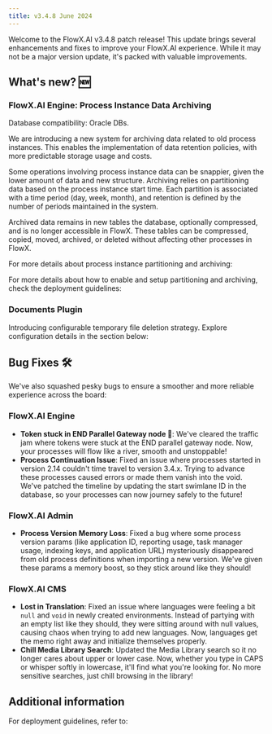 ```yaml
---
title: v3.4.8 June 2024
---
```


Welcome to the FlowX.AI v3.4.8 patch release! This update brings several enhancements and fixes to improve your FlowX.AI experience. While it may not be a major version update, it's packed with valuable improvements.

## What's new? 🆕

### FlowX.AI Engine: Process Instance Data Archiving

<Info>
Database compatibility: Oracle DBs.
</Info>

We are introducing a new system for archiving data related to old process instances. This enables the implementation of data retention policies, with more predictable storage usage and costs.

<Tip>
Some operations involving process instance data can be snappier, given the lower amount of data and new structure. Archiving relies on partitioning data based on the process instance start time. Each partition is associated with a time period (day, week, month), and retention is defined by the number of periods maintained in the system.
</Tip>

Archived data remains in new tables the database, optionally compressed, and is no longer accessible in FlowX. These tables can be compressed, copied, moved, archived, or deleted without affecting other processes in FlowX.

For more details about process instance partitioning and archiving:

<Card title ="Process instance data archiving and partitioning" href= "../../3.x/setup-guides/flowx-engine-setup-guide/process-instance-data-archiving">
</Card>

For more details about how to enable and setup partitioning and archiving, check the deployment guidelines:

<Card title="Additional configuration" href="./deployment-guidelines-v3.4.8#process-instance-data-archiving">
</Card>


### Documents Plugin

Introducing configurable temporary file deletion strategy. Explore configuration details in the section below:

<Card title ="Documents plugin setup guide" href ="../../3.x/setup-guides/plugins-setup-guide/documents-plugin-setup#file-storage-configuration">
</Card>


## Bug Fixes 🛠️

We've also squashed pesky bugs to ensure a smoother and more reliable experience across the board:

### FlowX.AI Engine

- **Token stuck in END Parallel Gateway node 🚧**: We've cleared the traffic jam where tokens were stuck at the END parallel gateway node. Now, your processes will flow like a river, smooth and unstoppable!
- **Process Continuation Issue**: Fixed an issue where processes started in version 2.14 couldn't time travel to version 3.4.x. Trying to advance these processes caused errors or made them vanish into the void. We've patched the timeline by updating the start swimlane ID in the database, so your processes can now journey safely to the future!

### FlowX.AI Admin

- **Process Version Memory Loss**: Fixed a bug where some process version params (like application ID, reporting usage, task manager usage, indexing keys, and application URL) mysteriously disappeared from old process definitions when importing a new version. We've given these params a memory boost, so they stick around like they should!

### FlowX.AI CMS

- **Lost in Translation**: Fixed an issue where languages were feeling a bit `null` and `void` in newly created environments. Instead of partying with an empty list like they should, they were sitting around with null values, causing chaos when trying to add new languages. Now, languages get the memo right away and initialize themselves properly.
- **Chill Media Library Search**: Updated the Media Library search so it no longer cares about upper or lower case. Now, whether you type in CAPS or whisper softly in lowercase, it'll find what you're looking for. No more sensitive searches, just chill browsing in the library!

## Additional information

For deployment guidelines, refer to:
 
<Card title="Deployment guidelines v3.4.8" href="./deployment-guidelines-v3.4.8">
</Card>




